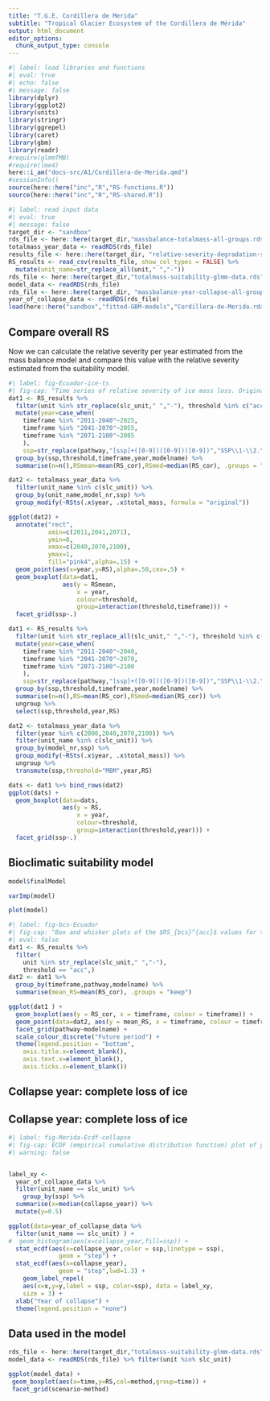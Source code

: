 ```yaml
---
title: "T.G.E. Cordillera de Merida"
subtitle: "Tropical Glacier Ecosystem of the Cordillera de Mérida"
output: html_document
editor_options: 
  chunk_output_type: console
---
```


```r
#| label: load libraries and functions
#| eval: true
#| echo: false
#| message: false
library(dplyr)
library(ggplot2)
library(units)
library(stringr)
library(ggrepel)
library(caret)
library(gbm)
library(readr)
#require(glmmTMB)
#require(lme4)
here::i_am("docs-src/A1/Cordillera-de-Merida.qmd")
#sessionInfo()
source(here::here("inc","R","RS-functions.R"))
source(here::here("inc","R","RS-shared.R"))
```

```r
#| label: read input data 
#| eval: true
#| message: false
target_dir <- "sandbox"
rds_file <- here::here(target_dir,"massbalance-totalmass-all-groups.rds")
totalmass_year_data <- readRDS(rds_file)
results_file <- here::here(target_dir, "relative-severity-degradation-suitability-all-tropical-glaciers.csv")
RS_results <- read_csv(results_file, show_col_types = FALSE) %>%
  mutate(unit_name=str_replace_all(unit," ","-"))
rds_file <- here::here(target_dir,"totalmass-suitability-glmm-data.rds")
model_data <- readRDS(rds_file)
rds_file <- here::here(target_dir, "massbalance-year-collapse-all-groups.rds")
year_of_collapse_data <- readRDS(rds_file)
load(here::here("sandbox","fitted-GBM-models","Cordillera-de-Merida.rda")) # this includes slc_unit

```


## Compare overall RS 

Now we can calculate the relative severity per year estimated from the mass balance model and compare this value with the relative severity estimated from the suitability model.


```r
#| label: fig-Ecuador-ice-ts
#| fig-cap: "Time series of relative severity of ice mass loss. Original RS formula."
dat1 <- RS_results %>%
  filter(unit %in% str_replace(slc_unit," ","-"), threshold %in% c("acc","ess")) %>%
  mutate(year=case_when(
    timeframe %in% "2011-2040"~2025,
    timeframe %in% "2041-2070"~2055,
    timeframe %in% "2071-2100"~2085
    ),
    ssp=str_replace(pathway,"[ssp]+([0-9])([0-9])([0-9])","SSP\\1-\\2.\\3"),) %>%
  group_by(ssp,threshold,timeframe,year,modelname) %>%
  summarise(n=n(),RSmean=mean(RS_cor),RSmed=median(RS_cor), .groups = "keep")

dat2 <- totalmass_year_data %>%
  filter(unit_name %in% c(slc_unit)) %>%
  group_by(unit_name,model_nr,ssp) %>%
  group_modify(~RSts(.x$year, .x$total_mass, formula = "original")) 

ggplot(dat2) +
  annotate("rect",
           xmin=c(2011,2041,2071),
           ymin=0,
           xmax=c(2040,2070,2100),
           ymax=1,
           fill="pink4",alpha=.15) +
  geom_point(aes(x=year,y=RS),alpha=.50,cex=.5) +
  geom_boxplot(data=dat1,
               aes(y = RSmean, 
                   x = year, 
                   colour=threshold, 
                   group=interaction(threshold,timeframe))) + 
  facet_grid(ssp~.) 
```

```r

dat1 <- RS_results %>%
  filter(unit %in% str_replace_all(slc_unit," ","-"), threshold %in% c("acc","ess")) %>%
  mutate(year=case_when(
    timeframe %in% "2011-2040"~2040,
    timeframe %in% "2041-2070"~2070,
    timeframe %in% "2071-2100"~2100
    ),
    ssp=str_replace(pathway,"[ssp]+([0-9])([0-9])([0-9])","SSP\\1-\\2.\\3"),) %>%
  group_by(ssp,threshold,timeframe,year,modelname) %>%
  summarise(n=n(),RS=mean(RS_cor),RSmed=median(RS_cor)) %>%
  ungroup %>%
  select(ssp,threshold,year,RS)

dat2 <- totalmass_year_data %>%
  filter(year %in% c(2000,2040,2070,2100)) %>%
  filter(unit_name %in% c(slc_unit)) %>%
  group_by(model_nr,ssp) %>%
  group_modify(~RSts(.x$year, .x$total_mass)) %>%
  ungroup %>%
  transmute(ssp,threshold="MBM",year,RS)

dats <- dat1 %>% bind_rows(dat2)
ggplot(dats) +
  geom_boxplot(data=dats,
               aes(y = RS, 
                   x = year, 
                   colour=threshold, 
                   group=interaction(threshold,year))) + 
  facet_grid(ssp~.) 
```

## Bioclimatic suitability model

```r
model$finalModel

varImp(model)

plot(model)
```


```r
#| label: fig-bcs-Ecuador
#| fig-cap: "Box and whisker plots of the $RS_{bcs}^{acc}$ values for the Tropical Glacier Ecosystem of Ecuador. The middle line represent the location of the median and the box include the distribution from first to third quartile, the location of the mean is marked with an X symbol."
#| eval: false
dat1 <- RS_results %>%
  filter(
    unit %in% str_replace(slc_unit," ","-"), 
    threshold == "acc",)
dat2 <- dat1 %>%
  group_by(timeframe,pathway,modelname) %>%
  summarise(mean_RS=mean(RS_cor), .groups = "keep")

ggplot(dat1 ) +
  geom_boxplot(aes(y = RS_cor, x = timeframe, colour = timeframe)) +
  geom_point(data=dat2, aes(y = mean_RS, x = timeframe, colour = timeframe),pch=4,cex=2) +
  facet_grid(pathway~modelname) +
  scale_colour_discrete("Future period") +
  theme(legend.position = "bottom",
    axis.title.x=element_blank(),
    axis.text.x=element_blank(),
    axis.ticks.x=element_blank())
```

## Collapse year: complete loss of ice


## Collapse year: complete loss of ice

```r
#| label: fig-Merida-Ecdf-collapse
#| fig-cap: ECDF (empirical cumulative distribution function) plot of year of collapse for all models (black line) and for each shared socioeconomic pathways (SSP, labeled lines).
#| warning: false


label_xy <- 
  year_of_collapse_data %>%
  filter(unit_name == slc_unit) %>%
    group_by(ssp) %>%
  summarise(x=median(collapse_year)) %>%
  mutate(y=0.5)

ggplot(data=year_of_collapse_data %>%
  filter(unit_name == slc_unit) ) +
#  geom_histogram(aes(x=collapse_year,fill=ssp)) +
  stat_ecdf(aes(x=collapse_year,color = ssp,linetype = ssp), 
              geom = "step") +
  stat_ecdf(aes(x=collapse_year), 
              geom = "step",lwd=1.3) +
    geom_label_repel(
    aes(x=x,y=y,label = ssp, color=ssp), data = label_xy,
    size = 3) +
  xlab("Year of collapse") + 
  theme(legend.position = "none")

```


## Data used in the model


```r
rds_file <- here::here(target_dir,"totalmass-suitability-glmm-data.rds")
model_data <- readRDS(rds_file) %>% filter(unit %in% slc_unit)

ggplot(model_data) +
 geom_boxplot(aes(x=time,y=RS,col=method,group=time)) +
 facet_grid(scenario~method)
```
